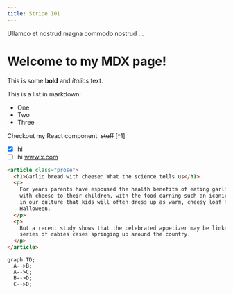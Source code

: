 ```yaml
---
title: Stripe 101
---
```


Ullamco et nostrud magna commodo nostrud ...
# Welcome to my MDX page!
 
This is some **bold** and _italics_ text.
 
This is a list in markdown:
 
- One
- Two
- Three
 
Checkout my React component:
~~stuff~~
[^1]
* [x] hi
* [ ] hi
www.x.com
```html
<article class="prose">
  <h1>Garlic bread with cheese: What the science tells us</h1>
  <p>
    For years parents have espoused the health benefits of eating garlic bread
    with cheese to their children, with the food earning such an iconic status
    in our culture that kids will often dress up as warm, cheesy loaf for
    Halloween.
  </p>
  <p>
    But a recent study shows that the celebrated appetizer may be linked to a
    series of rabies cases springing up around the country.
  </p>
</article>
```


```mermaid
graph TD;
  A-->B;
  A-->C;
  B-->D;
  C-->D;
```

```jsx

```